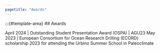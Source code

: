 ```yaml
---
pagetitle: "Awards"
---
```

:::{#template-area}
## Awards

April 2024 | Outstanding Student Presentation Award (OSPA) | AGU23
May 2023 | European Consortium for Ocean Research Drilling (ECORD) scholarship 2023 for attending the Urbino Summer School in Paleoclimate
